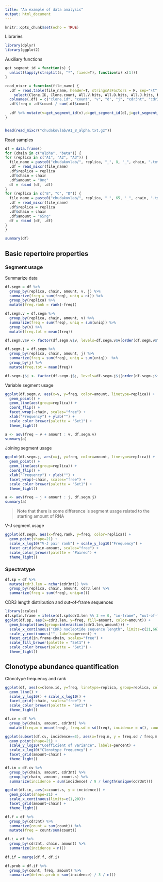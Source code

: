 ```yaml
---
title: "An example of data analysis"
output: html_document
---
```


```r
knitr::opts_chunk$set(echo = TRUE)
```

Libraries

```r
library(dplyr)
library(ggplot2)
```

Auxiliary functions

```r
get_segment_id = function(s) {
  unlist(lapply(strsplit(s, "*", fixed=T), function(x) x[1]))
}

read_mixcr = function(file_name) {
  .df = read.table(file_name, header=T, stringsAsFactors = F, sep="\t", fill = T) %>%
    select(Clone.ID, Clone.count, All.V.hits, All.D.hits, All.J.hits, N..Seq..CDR3, AA..Seq..CDR3)
  colnames(.df) = c("clone.id", "count", "v", "d", "j", "cdr3nt", "cdr3aa")
  .df$freq = .df$count / sum(.df$count)
  
  .df %>% mutate(v=get_segment_id(v),d=get_segment_id(d),j=get_segment_id(j))
}


head(read_mixcr("chudakovlab/A1_8_alpha.txt.gz"))
```

Read samples

```r
df = data.frame()
for (chain in c("alpha", "beta")) {
for (replica in c("A1", "A2", "A3")) {
  file_name = paste0("chudakovlab/", replica, "_", 8, "_", chain, ".txt.gz")
  .df = read_mixcr(file_name)
  .df$replica = replica
  .df$chain = chain
  .df$amount = "8ng"
  df = rbind (df, .df)
}
for (replica in c("B", "C", "D")) {
  file_name = paste0("chudakovlab/", replica, "_", 65, "_", chain, ".txt.gz")
  .df = read_mixcr(file_name)
  .df$replica = replica
  .df$chain = chain
  .df$amount = "65ng"
  df = rbind (df, .df)
}
}

summary(df)
```

## Basic repertoire properties

### Segment usage

Summarize data

```r
df.segm = df %>%
  group_by(replica, chain, amount, v, j) %>%
  summarize(freq = sum(freq), uniq = n()) %>%
  group_by(replica) %>%
  mutate(freq.rank = rank(-freq))

df.segm.v = df.segm %>%
  group_by(replica, chain, amount, v) %>%
  summarize(freq = sum(freq), uniq = sum(uniq)) %>%
  group_by(v) %>%
  mutate(freq.tot = mean(freq))

df.segm.v$v <- factor(df.segm.v$v, levels=df.segm.v$v[order(df.segm.v$freq.tot)])

df.segm.j = df.segm %>%
  group_by(replica, chain, amount, j) %>%
  summarize(freq = sum(freq), uniq = sum(uniq))  %>%
  group_by(j) %>%
  mutate(freq.tot = mean(freq))

df.segm.j$j <- factor(df.segm.j$j, levels=df.segm.j$j[order(df.segm.j$freq.tot)])
```

Variable segment usage

```r
ggplot(df.segm.v, aes(x=v, y=freq, color=amount, linetype=replica)) +
  geom_point() + 
  geom_line(aes(group=replica)) +
  coord_flip() +
  facet_wrap(~chain, scales="free") + 
  xlab("Frequency") + ylab("") +
  scale_color_brewer(palette = "Set1") + 
  theme_light()

a <- aov(freq ~ v + amount : v, df.segm.v)
summary(a)
```

Joining segment usage

```r
ggplot(df.segm.j, aes(x=j, y=freq, color=amount, linetype=replica)) +
  geom_point() + 
  geom_line(aes(group=replica)) +
  coord_flip() +
  xlab("Frequency") + ylab("") +
  facet_wrap(~chain, scales="free") + 
  scale_color_brewer(palette = "Set1") + 
  theme_light()

a <- aov(freq ~ j + amount : j, df.segm.j)
summary(a)
```

> Note that there is some difference is segment usage related to the starting amount of RNA

V-J segment usage

```r
ggplot(df.segm, aes(x=freq.rank, y=freq, color=replica)) +
  geom_point(shape=21) + 
  scale_x_log10("V-J pair rank") + scale_y_log10("Frequency") +
  facet_grid(chain~amount, scales="free") + 
  scale_color_brewer(palette = "Paired") + 
  theme_light()
```

### Spectratype

```r
df.sp = df %>%
  mutate(cdr3.len = nchar(cdr3nt)) %>%
  group_by(replica, chain, amount, cdr3.len) %>%
  summarize(freq = sum(freq), uniq=n())
```

CDR3 length distribution and out-of-frame sequences

```r
library(scales)
df.sp$in.frame = ifelse(df.sp$cdr3.len %% 3 == 0, "in-frame", "out-of-frame")
ggplot(df.sp, aes(x=cdr3.len, y=freq, fill=amount, color=amount)) +
  geom_boxplot(aes(group=interaction(cdr3.len,amount))) +
  scale_x_continuous("CDR3 nucleotide sequence length", limits=c(21,66), breaks = seq(21,66,by=3)) + 
  scale_y_continuous("", labels=percent) +
  facet_grid(in.frame~chain, scales="free") + 
  scale_fill_brewer(palette = "Set1") + 
  scale_color_brewer(palette = "Set1") + 
  theme_light()
```

## Clonotype abundance quantification

Clonotype frequency and rank

```r
ggplot(df, aes(x=clone.id, y=freq, linetype=replica, group=replica, color=amount)) + 
  geom_line() + 
  scale_y_log10() + scale_x_log10() + 
  facet_grid(~chain, scales="free") + 
  scale_color_brewer(palette = "Set1") + 
  theme_light()
```

```r
df.cv = df %>%
  group_by(chain, amount, cdr3nt) %>%
  mutate(freq.m = mean(freq), freq.sd = sd(freq), incidence = n(), count.s = sum(count)) 
```

```r
ggplot(subset(df.cv, incidence==3), aes(x=freq.m, y = freq.sd / freq.m * (1 + 1/12))) + 
  geom_point(shape=21) + 
  scale_y_log10("Coefficient of variance", labels=percent) +
  scale_x_log10("Clonotype frequency") +
  facet_grid(amount~chain) + 
  theme_light()
```

```r
df.in = df.cv %>%
  group_by(chain, amount, cdr3nt) %>%
  group_by(chain, amount, count.s) %>%
  summarize(incidence = sum(incidence) / 9 / length(unique(cdr3nt)))
```

```r
ggplot(df.in, aes(x=count.s, y = incidence)) + 
  geom_point(shape=21) + 
  scale_x_continuous(limits=c(1,20))+
  facet_grid(amount~chain) + 
  theme_light()
```

```r
df.f = df %>%
  group_by(cdr3nt) %>%
  summarize(count = sum(count)) %>%
  mutate(freq = count/sum(count))
```

```r
df.i = df %>%
  group_by(cdr3nt, chain, amount) %>%
  summarize(incidence = n())
  
df.if = merge(df.f, df.i)
```

```r
df.prob = df.if %>%
  group_by(count, freq, amount) %>%
  summarize(detect.prob = sum(incidence) / 3 / n())
```

```r
```
